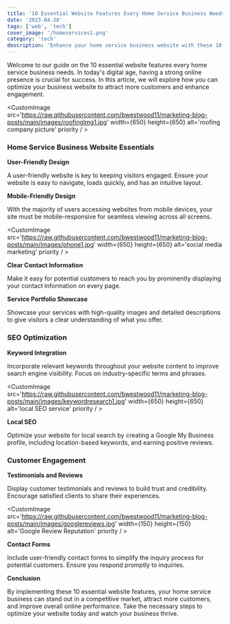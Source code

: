 ```yaml
---
title: '10 Essential Website Features Every Home Service Business Needs'
date: '2023-04-28'
tags: ['web', 'tech']
cover_image: '/homeservices1.png'
category: 'tech'
description: 'Enhance your home service business website with these 10 essential features. Improve user experience, boost SEO, and attract more customers.'
---
```


Welcome to our guide on the 10 essential website features every home service business needs. In today's digital age, having a strong online presence is crucial for success. In this article, we will explore how you can optimize your business website to attract more customers and enhance engagement.

<CustomImage src='https://raw.githubusercontent.com/bwestwood11/marketing-blog-posts/main/images/roofingImg1.jpg' width={650} height={650} alt='roofing company picture' priority / >

### Home Service Business Website Essentials

**User-Friendly Design**

A user-friendly website is key to keeping visitors engaged. Ensure your website is easy to navigate, loads quickly, and has an intuitive layout.

**Mobile-Friendly Design**

With the majority of users accessing websites from mobile devices, your site must be mobile-responsive for seamless viewing across all screens.

<CustomImage src='https://raw.githubusercontent.com/bwestwood11/marketing-blog-posts/main/images/phone1.jpg' width={650} height={650} alt='social media marketing' priority / >

**Clear Contact Information** 

Make it easy for potential customers to reach you by prominently displaying your contact information on every page.

**Service Portfolio Showcase**

Showcase your services with high-quality images and detailed descriptions to give visitors a clear understanding of what you offer.

### SEO Optimization

**Keyword Integration** 

Incorporate relevant keywords throughout your website content to improve search engine visibility. Focus on industry-specific terms and phrases.

<CustomImage src='https://raw.githubusercontent.com/bwestwood11/marketing-blog-posts/main/images/keywordresearch1.jpg' width={650} height={650} alt='local SEO service' priority / >

**Local SEO**  

Optimize your website for local search by creating a Google My Business profile, including location-based keywords, and earning positive reviews.

### Customer Engagement

**Testimonials and Reviews**

Display customer testimonials and reviews to build trust and credibility. Encourage satisfied clients to share their experiences.

<CustomImage src='https://raw.githubusercontent.com/bwestwood11/marketing-blog-posts/main/images/googlereviews.jpg' width={150} height={150} alt='Google Review Reputation' priority / >

**Contact Forms**

Include user-friendly contact forms to simplify the inquiry process for potential customers. Ensure you respond promptly to inquiries.

**Conclusion**

By implementing these 10 essential website features, your home service business can stand out in a competitive market, attract more customers, and improve overall online performance. Take the necessary steps to optimize your website today and watch your business thrive.